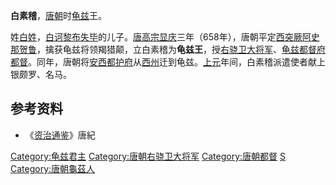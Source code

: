 '''白素稽'''，[[唐朝|唐朝]]时[[龟兹|龟兹]]王。

姓[[白姓|白姓]]，[[白诃黎布失毕|白诃黎布失毕]]的儿子。[[唐高宗|唐高宗]][[显庆|显庆]]三年（658年），唐朝平定[[西突厥|西突厥]][[阿史那贺鲁|阿史那贺鲁]]，擒获龟兹将领羯猎颠，立白素稽为'''龟兹王'''，授[[右骁卫大将军|右骁卫大将军]]、[[龟兹都督府|龟兹都督府]][[都督|都督]]。同年，唐朝将[[安西都护府|安西都护府]]从[[西州|西州]]迁到龟兹。[[上元_(唐高宗)|上元]]年间，白素稽派遣使者献上银颇罗、名马。

==参考资料==
*《[[资治通鉴|资治通鉴]]》唐紀

{{唐朝政治人物小作品}}
{{DEFAULTSORT:B}}
[[Category:龟兹君主|Category:龟兹君主]]
[[Category:唐朝右骁卫大将军|Category:唐朝右骁卫大将军]]
[[Category:唐朝都督|Category:唐朝都督]]
[[Category:白姓|S]]
[[Category:唐朝龜茲人|Category:唐朝龜茲人]]